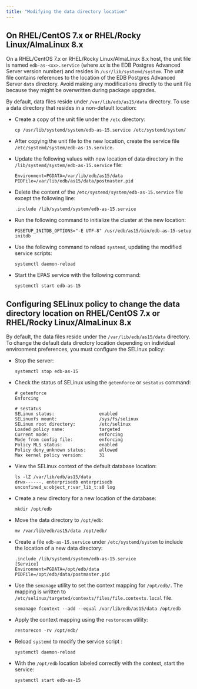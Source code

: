 ```yaml
---
title: "Modifying the data directory location"
---
```


## On RHEL/CentOS 7.x or RHEL/Rocky Linux/AlmaLinux 8.x

On a RHEL/CentOS 7.x or RHEL/Rocky Linux/AlmaLinux 8.x host, the unit file is named `edb-as-<xx>.service` (where *xx* is the EDB Postgres Advanced Server version number) and resides in `/usr/lib/systemd/system`. The unit file contains references to the location of the EDB Postgres Advanced Server `data` directory. Avoid making any modifications directly to the unit file because they might be overwritten during package upgrades.

By default, data files reside under `/var/lib/edb/as15/data` directory. To use a data directory that resides in a non-default location:

-   Create a copy of the unit file under the `/etc` directory:

    ```text
    cp /usr/lib/systemd/system/edb-as-15.service /etc/systemd/system/
    ```

-   After copying the unit file to the new location, create the service file `/etc/systemd/system/edb-as-15.service`.

-   Update the following values with new location of data directory in the `/lib/systemd/system/edb-as-15.service` file:

    ```text
    Environment=PGDATA=/var/lib/edb/as15/data
    PIDFile=/var/lib/edb/as15/data/postmaster.pid
    ```

-   Delete the content of the `/etc/systemd/system/edb-as-15.service` file except the following line:

    ```text
    .include /lib/systemd/system/edb-as-15.service
    ```

-   Run the following command to initialize the cluster at the new location:

    ```text
    PGSETUP_INITDB_OPTIONS="-E UTF-8" /usr/edb/as15/bin/edb-as-15-setup initdb
    ```

-   Use the following command to reload `systemd`, updating the modified service scripts:

    ```text
    systemctl daemon-reload
    ```

-   Start the EPAS service with the following command:

    ```text
    systemctl start edb-as-15
    ```

## Configuring SELinux policy to change the data directory location on RHEL/CentOS 7.x or RHEL/Rocky Linux/AlmaLinux 8.x

By default, the data files reside under the `/var/lib/edb/as15/data` directory. To change the default data directory location depending on individual environment preferences, you must configure the SELinux policy:

-   Stop the server:

    ```text
    systemctl stop edb-as-15
    ```

-   Check the status of SELinux using the `getenforce` or `sestatus` command:

    ```text
    # getenforce
    Enforcing

    # sestatus
    SELinux status:                 enabled
    SELinuxfs mount:                /sys/fs/selinux
    SELinux root directory:         /etc/selinux
    Loaded policy name:             targeted
    Current mode:                   enforcing
    Mode from config file:          enforcing
    Policy MLS status:              enabled
    Policy deny_unknown status:     allowed
    Max kernel policy version:      31
    ```

-   View the SELinux context of the default database location:

    ```text
    ls -lZ /var/lib/edb/as15/data
    drwx------. enterprisedb enterprisedb unconfined_u:object_r:var_lib_t:s0 log
    ```

-   Create a new directory for a new location of the database:

    ```text
    mkdir /opt/edb
    ```

-   Move the data directory to `/opt/edb`:

    ```text
    mv /var/lib/edb/as15/data /opt/edb/
    ```

-   Create a file `edb-as-15.service` under `/etc/systemd/system` to include the location of a new data directory:

    ```text
    .include /lib/systemd/system/edb-as-15.service
    [Service]
    Environment=PGDATA=/opt/edb/data
    PIDFile=/opt/edb/data/postmaster.pid
    ```

-   Use the `semanage` utility to set the context mapping for `/opt/edb/`. The mapping is written to `/etc/selinux/targeted/contexts/files/file.contexts.local` file.

    ```text
    semanage fcontext --add --equal /var/lib/edb/as15/data /opt/edb
    ```

-   Apply the context mapping using the `restorecon` utility:

    ```text
    restorecon -rv /opt/edb/
    ```

-   Reload `systemd` to modify the service script :

    ```text
    systemctl daemon-reload
    ```

-   With the `/opt/edb` location labeled correctly with the context, start the service:

    ```text
    systemctl start edb-as-15
    ```

